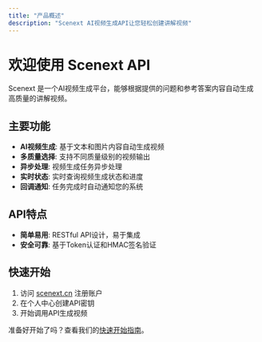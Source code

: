 ```yaml
---
title: "产品概述"
description: "Scenext AI视频生成API让您轻松创建讲解视频"
---
```


# 欢迎使用 Scenext API

Scenext 是一个AI视频生成平台，能够根据提供的问题和参考答案内容自动生成高质量的讲解视频。

## 主要功能

- **AI视频生成**: 基于文本和图片内容自动生成视频
- **多质量选择**: 支持不同质量级别的视频输出
- **异步处理**: 视频生成任务异步处理
- **实时状态**: 实时查询视频生成状态和进度
- **回调通知**: 任务完成时自动通知您的系统

## API特点

- **简单易用**: RESTful API设计，易于集成
- **安全可靠**: 基于Token认证和HMAC签名验证

## 快速开始

1. 访问 [scenext.cn](https://scenext.cn) 注册账户
2. 在个人中心创建API密钥
3. 开始调用API生成视频

准备好开始了吗？查看我们的[快速开始指南](/cn/quickstart)。
